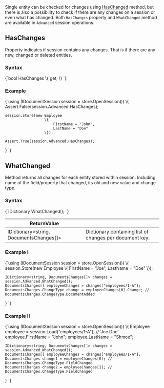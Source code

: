 
Single entity can be checked for changes using [HasChanged](../../../client-api/session/how-to/check-if-entity-has-changed.mdx) method, but there is also a possibility to check if there are any changes on a session or even what has changed. Both `HasChanges` property and `WhatChanged` method are available in `Advanced` session operations.

## HasChanges

Property indicates if session contains any changes. That is if there are any new, changed or deleted entities.

### Syntax

<TabItem value="what_changed_1" label="what_changed_1">
<CodeBlock language="csharp">
{`bool HasChanges \{ get; \}
`}
</CodeBlock>
</TabItem>

### Example

<TabItem value="what_changed_2" label="what_changed_2">
<CodeBlock language="csharp">
{`using (IDocumentSession session = store.OpenSession())
\{
	Assert.False(session.Advanced.HasChanges);

	session.Store(new Employee
					  \{
						  FirstName = "John",
						  LastName = "Doe"
					  \});

	Assert.True(session.Advanced.HasChanges);
\}
`}
</CodeBlock>
</TabItem>



## WhatChanged

Method returns all changes for each entity stored within session. Including name of the field/property that changed, its old and new value and change type. 

### Syntax

<TabItem value="what_changed_3" label="what_changed_3">
<CodeBlock language="csharp">
{`IDictionary<string, DocumentsChanges[]> WhatChanged();
`}
</CodeBlock>
</TabItem>

| ReturnValue | |
| ------------- | ----- |
| IDictionary&lt;string, DocumentsChanges[]&gt; | Dictionary containing list of changes per document key. |

### Example I

<TabItem value="what_changed_4" label="what_changed_4">
<CodeBlock language="csharp">
{`using (IDocumentSession session = store.OpenSession())
\{
	session.Store(new Employee
	\{
		FirstName = "Joe",
		LastName = "Doe"
	\});

	IDictionary<string, DocumentsChanges[]> changes = session.Advanced.WhatChanged();
	DocumentsChanges[] employeeChanges = changes["employees/1-A"];
	DocumentsChanges.ChangeType change = employeeChanges[0].Change; // DocumentsChanges.ChangeType.DocumentAdded
\}
`}
</CodeBlock>
</TabItem>

### Example II

<TabItem value="what_changed_5" label="what_changed_5">
<CodeBlock language="csharp">
{`using (IDocumentSession session = store.OpenSession())
\{
	Employee employee = session.Load<Employee>("employees/1-A"); // 'Joe Doe'
	employee.FirstName = "John";
	employee.LastName = "Shmoe";

	IDictionary<string, DocumentsChanges[]> changes = session.Advanced.WhatChanged();
	DocumentsChanges[] employeeChanges = changes["employees/1-A"];
	DocumentsChanges change1 = employeeChanges[0]; // DocumentsChanges.ChangeType.FieldChanged
	DocumentsChanges change2 = employeeChanges[1]; // DocumentsChanges.ChangeType.FieldChanged
\}
`}
</CodeBlock>
</TabItem>




